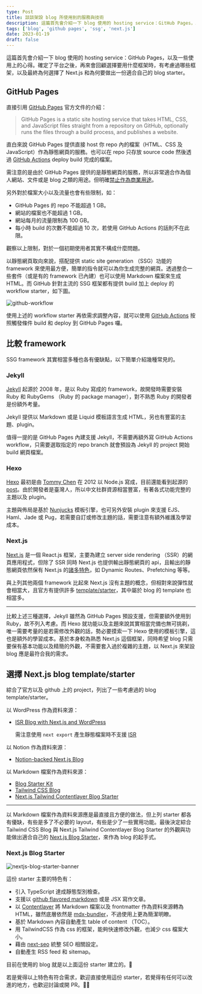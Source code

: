```yaml
---
type: Post
title: 談談架設 blog 所使用到的服務與技術
description: 這篇首先會介紹一下 blog 使用的 hosting service：GitHub Pages，以及一些使用上的心得。確定了平台之後，再來會回顧選擇要用什麼框架時，有考慮過哪些框架，以及最終為何選擇了 Next.js 和為何要做出一份適合自己的 blog starter。
tags: ['blog', 'github pages', 'ssg', 'next.js']
date: 2023-01-19
draft: false
---
```


這篇首先會介紹一下 blog 使用的 hosting service：GitHub Pages，以及一些使用上的心得。確定了平台之後，再來會回顧選擇要用什麼框架時，有考慮過哪些框架，以及最終為何選擇了 Next.js 和為何要做出一份適合自己的 blog starter。

## GitHub Pages

直接引用 [GitHub Pages](https://docs.github.com/en/pages/getting-started-with-github-pages/about-github-pages) 官方文件的介紹：

> GitHub Pages is a static site hosting service that takes HTML, CSS, and JavaScript files straight from a repository on GitHub, optionally runs the files through a build process, and publishes a website.

直白來說 GitHub Pages 提供直接 host 你 repo 內的檔案（HTML、CSS 及 JavaScript）作為靜態網頁的服務。也可以在 repo 只存放 source code 然後透過 [GitHub Actions](https://github.com/features/actions) deploy build 完成的檔案。

需注意的是由於 GitHub Pages 提供的是靜態網頁的服務，所以非常適合作為個人網站、文件或是 blog 之類的用途。但明確[禁止作為商業用途](https://docs.github.com/en/pages/getting-started-with-github-pages/about-github-pages#prohibited-uses)。

另外對於檔案大小以及流量也會有些限制，如：

- GitHub Pages 的 repo 不能超過 1 GB。
- 網站的檔案也不能超過 1 GB。
- 網站每月的流量限制為 100 GB。
- 每小時 build 的次數不能超過 10 次，若使用 GitHub Actions 的話則不在此限。

觀察以上限制，對於一個初期使用者其實不構成什麼問題。

以靜態網頁取向來說，搭配提供 static site generation （SSG）功能的 framework 來使用最方便，簡單的指令就可以為你生成完整的網頁。透過整合一些套件（或是有的 framework 已內建）也可以使用 Markdown 檔案來生成 HTML。而 GitHub 針對主流的 SSG 框架都有提供 build 加上 deploy 的 workflow starter，如下圖。

![github-workflow](/images/github-workflow.png)

使用上述的 workflow starter 再依需求調整內容，就可以使用 [GitHub Actions](https://github.com/features/actions) 按照觸發條件 build 和 deploy 到 GitHub Pages 囉。

## 比較 framework

SSG framework 其實相當多種也各有優缺點，以下簡單介紹幾種常見的。

### Jekyll

[Jekyll](https://jekyllrb.com/) 起源於 2008 年，是以 Ruby 寫成的 framework，故開發時需要安裝 Ruby 和 RubyGems （Ruby 的 package manager），對不熟悉 Ruby 的開發者是份額外考量。

Jekyll 提供以 Markdown 或是 Liquid 模板語言生成 HTML，另也有豐富的主題、plugin。

值得一提的是 GitHub Pages 內建支援 Jekyll，不需要再額外寫 GitHub Actions workflow，只需要選取指定的 repo branch 就會預設為 Jekyll 的 project 開始 build 網頁檔案。

### Hexo

[Hexo](https://hexo.io/) 最初是由 [Tommy Chen](https://github.com/tommy351) 在 2012 以 Node.js 寫成，目前還能看到起源的 [post](https://zespia.me/blog/2012/10/11/hexo-debut/)。由於開發者是臺灣人，所以中文社群資源相當豐富，有著各式功能完整的主題以及 plugin。

主題與佈局是基於 [Nunjucks](https://mozilla.github.io/nunjucks/) 模板引擎，也可另外安裝 plugin 來支援 EJS、Haml、Jade 或 Pug，若需要自訂或修改主題的話，需要注意有額外維護及學習成本。

### Next.js

[Next.js](https://nextjs.org/docs/advanced-features/static-html-export) 是一個 React.js 框架，主要為建立 server side rendering （SSR）的網頁應用程式，但除了 SSR 同時 Next.js 也提供輸出靜態網頁的 api，且輸出的靜態網頁依然保有 Next.js 的[諸多特色](https://nextjs.org/docs/advanced-features/static-html-export#supported-features)，如 Dynamic Routes、Prefetching 等等。

與上列其他兩個 framework 比起來 Next.js 沒有主題的概念，但相對來說彈性就會相當大，且官方有提供許多 [template/starter](https://vercel.com/templates/next.js)，其中屬於 blog 的 template 也相當多。

---

比較上述三種選擇，Jekyll 雖然為 GitHub Pages 預設支援，但需要額外使用到 Ruby，故不列入考慮。而 Hexo 就功能以及主題來說其實相當完備也無可挑剃，唯一需要考量的是若需修改外觀的話，勢必要摸索一下 Hexo 使用的模板引擎，這也是額外的學習成本。基於本身較為熟悉 Next.js 這個框架，同時希望 blog 只需要保有基本功能以及精簡的外觀，不需要套入過於複雜的主題，以 Next.js 來架設 blog 應是最符合我的需求。

## 選擇 Next.js blog template/starter

綜合了官方以及 github 上的 project，列出了一些考慮過的 blog template/starter。

以 WordPress 作為資料來源：

- [ISR Blog with Next.js and WordPress](https://vercel.com/templates/next.js/isr-blog-nextjs-wordpress)

  需注意使用 `next export` 產生靜態檔案時不支援 [ISR](https://nextjs.org/docs/basic-features/data-fetching/incremental-static-regeneration)

以 Notion 作為資料來源：

- [Notion-backed Next.js Blog](https://vercel.com/templates/next.js/notion-blog)

以 Markdown 檔案作為資料來源：

- [Blog Starter Kit](https://vercel.com/templates/next.js/blog-starter-kit)
- [Tailwind CSS Blog](https://vercel.com/templates/next.js/tailwind-css-starter-blog)
- [Next.js Tailwind Contentlayer Blog Starter](https://github.com/Kamigami55/nextjs-tailwind-contentlayer-blog-starter)

---

以 Markdown 檔案作為資料來源應是最直接且方便的做法，但上列 starter 都各有優缺，有些是多了不必要的 layout，有些是少了一些實用功能。最後決定綜合 Tailwind CSS Blog 與 Next.js Tailwind Contentlayer Blog Starter 的外觀與功能做出適合自己的 [Next.js Blog Starter](https://github.com/piovischioh/nextjs-blog-starter)，來作為 blog 的起手式。

### Next.js Blog Starter

![nextjs-blog-starter-banner](/images/banner.png)

這份 starter 主要的特色有：

- 引入 TypeScript 達成靜態型別檢查。
- 支援以 [github flavored markdown](https://github.github.com/gfm/) 或是 JSX 寫作文章。
- 以 [Contentlayer](https://www.contentlayer.dev/) 將 Markdown 檔案以及 frontmatter 作為資料來源轉為 HTML，雖然底層依然是 [mdx-bundler](https://github.com/kentcdodds/mdx-bundler)，不過使用上更為簡潔明瞭。
- 基於 Markdown 內容自動產生 table of content （TOC）。
- 用 TailwindCSS 作為 css 的框架，能夠快速修改外觀，也減少 css 檔案大小。
- 藉由 [next-seo](https://github.com/garmeeh/next-seo) 統整 SEO 相關設定。
- 自動產生 RSS feed 和 sitemap。

目前在使用的 blog 就是以上面這份 starter 建立的。🥳

若是覺得以上特色有符合需求，歡迎直接使用這份 starter，若覺得有任何可以改進的地方，也歡迎討論或開 PR。🙏🏼
